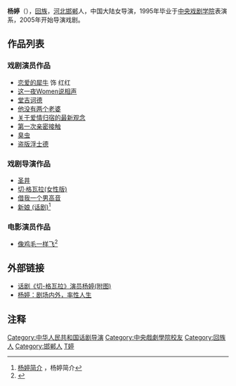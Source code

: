 {{藝人
|姓名 = 杨婷
|類型 = 导演
|圖片 = 
|圖片尺寸 = 
|圖片簡介 = 
|原名 = 
|外文名 = 
|外文 =  
|羅馬拼音 = Yang Ting
|英文名 = 
|暱稱 = 
|其他藝名 = 
|國籍 = {{PRC}}
|民族 = 回族
|籍貫 = 河北邯郸
|出生日期 = 1973年
|出生地點 = 
|逝世日期 = 
|逝世地點 = 
|職業 = 演员、导演
|語言 = 
|教育程度 = 大学
|宗教信仰 =
|配偶 = 
|兒女 = 
|父母 = 
|音樂類型 = 
|演奏樂器 = 
|出道地點 = 
|出道作 = 
|出道日期 = 
|代表作 = 
|活躍年代 = 
|唱片公司 = 
|經紀公司 = 
|網站 = 
|相關團體 = 
|獎項 = 
|IMDb = 
|現任成員 = 
|過往成員 = 
}}

'''杨婷'''（{{bd|1973年||catIdx=Y}}），[[回族|回族]]，[[河北|河北]][[邯郸|邯郸]]人，中国大陆女导演，1995年毕业于[[中央戏剧学院|中央戏剧学院]]表演系，2005年开始导演戏剧。

==作品列表==
===戏剧演员作品===
*[[恋爱的犀牛|恋爱的犀牛]] 饰 红红
*[[这一夜Women说相声|这一夜Women说相声]]
*[[堂吉诃德|堂吉诃德]]
*[[他没有两个老婆|他没有两个老婆]]
*[[关于爱情归宿的最新观念|关于爱情归宿的最新观念]]
*[[第一次亲密接触|第一次亲密接触]]
*[[臭虫|臭虫]]
*[[盗版浮士德|盗版浮士德]]

===戏剧导演作品===
*[[圣井|圣井]]
*[[切·格瓦拉(女性版)|切·格瓦拉(女性版)]]
*[[借我一个男高音|借我一个男高音]]
*[[新娘_(话剧)|新娘 (话剧)]]<ref name="杨婷简介">[http://ent.sina.com.cn/j/2011-05-22/19213314410.shtml 杨婷简介] {{Wayback|url=http://ent.sina.com.cn/j/2011-05-22/19213314410.shtml |date=20191009165423 }}，杨婷简介</ref>

===电影演员作品===
*[[像鸡毛一样飞|像鸡毛一样飞]]<ref name="片场手记">{{Cite web |url=http://ent.sina.com.cn/m/c/2001-10-10/59489.html |title=《像鸡毛一样飞》片场手记一：陈张组合挺出彩儿 |access-date=2011-06-02 |archive-date=2019-10-11 |archive-url=https://web.archive.org/web/20191011105909/http://ent.sina.com.cn/m/c/2001-10-10/59489.html |dead-url=no }}</ref>

==外部链接==
*[http://ent.sina.com.cn/h/27321.html 话剧《切-格瓦拉》演员杨婷(附图)] {{Wayback|url=http://ent.sina.com.cn/h/27321.html |date=20190919051322 }}
*[http://famous.bjnews.com.cn/2011/0815/1302.shtml 杨婷：剧场内外，率性人生]{{dead link|date=2018年3月 |bot=InternetArchiveBot |fix-attempted=yes }}

== 注释 ==
<div class="references-small">
<references />
</div>

{{DEFAULTSORT:Y}}
[[Category:中华人民共和国话剧导演|Category:中华人民共和国话剧导演]]
[[Category:中央戲劇學院校友|Category:中央戲劇學院校友]]
[[Category:回族人|Category:回族人]]
[[Category:邯郸人|Category:邯郸人]]
[[Category:杨姓|T婷]]